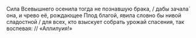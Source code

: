 Сила Всевышнего осенила тогда не познавшую брака, / дабы зачала́ она, и чрево её, рождающее Плод благой, явила словно бы нивой сладостной / для всех, кто взыскует собрать урожай спасения, так воспевая: // «Аллилуия!»
